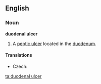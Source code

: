 ==English==
{{wikipedia}}
===Noun===
'''duodenal ulcer'''

# {{pathology}} A [[peptic ulcer]] located in the [[duodenum]].

====Translations====
{{trans-top|duodenal ulcer}}
* Czech: {{t-|cs|dvanáctníkový vřed|m}}
{{trans-mid}}
{{trans-bottom}}

[[ta:duodenal ulcer]]
